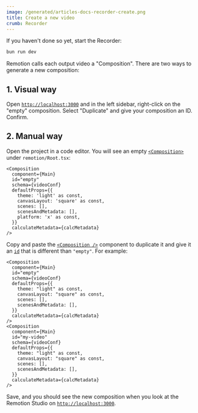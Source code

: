 ```yaml
---
image: /generated/articles-docs-recorder-create.png
title: Create a new video
crumb: Recorder
---
```


If you haven't done so yet, start the Recorder:

```bash
bun run dev
```

Remotion calls each output video a "Composition". There are two ways to generate a new composition:

## 1. Visual way

Open [`http://localhost:3000`](https://localhost:3000) and in the left sidebar, right-click on the "empty" composition. Select "Duplicate" and give your composition an ID. Confirm.

## 2. Manual way

Open the project in a code editor. You will see an empty [`<Composition>`](/docs/terminology/composition) under `remotion/Root.tsx`:

```tsx
<Composition
  component={Main}
  id="empty"
  schema={videoConf}
  defaultProps={{
    theme: 'light' as const,
    canvasLayout: 'square' as const,
    scenes: [],
    scenesAndMetadata: [],
    platform: 'x' as const,
  }}
  calculateMetadata={calcMetadata}
/>
```

Copy and paste the [`<Composition />`](/docs/composition) component to duplicate it and give it an [`id`](/docs/terminology/composition#composition-id) that is different than `"empty"`. For example:

```tsx title="remotion/Root.tsx"
<Composition
  component={Main}
  id="empty"
  schema={videoConf}
  defaultProps={{
    theme: "light" as const,
    canvasLayout: "square" as const,
    scenes: [],
    scenesAndMetadata: [],
  }}
  calculateMetadata={calcMetadata}
/>
<Composition
  component={Main}
  id="my-video"
  schema={videoConf}
  defaultProps={{
    theme: "light" as const,
    canvasLayout: "square" as const,
    scenes: [],
    scenesAndMetadata: [],
  }}
  calculateMetadata={calcMetadata}
/>
```

Save, and you should see the new composition when you look at the Remotion Studio on [`http://localhost:3000`](https://localhost:3000).
